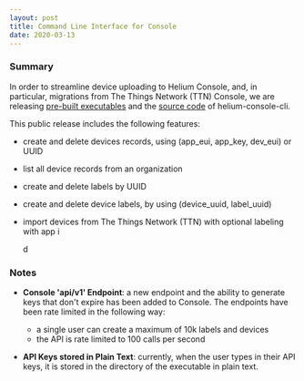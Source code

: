```yaml
---
layout: post
title: Command Line Interface for Console
date: 2020-03-13
---
```


### Summary

In order to streamline device uploading to Helium Console, and, in particular, migrations from The
Things Network (TTN) Console, we are releasing
[pre-built executables](https://github.com/helium/helium-console-cli/releases) and the
[source code](https://github.com/helium/helium-console-cli) of helium-console-cli.

<!--truncate-->

This public release includes the following features:

- create and delete devices records, using (app_eui, app_key, dev_eui) or UUID
- list all device records from an organization
- create and delete labels by UUID
- create and delete device labels, by using (device_uuid, label_uuid)
- import devices from The Things Network (TTN) with optional labeling with app i

  d

### Notes

- **Console 'api/v1' Endpoint**: a new endpoint and the ability to generate keys that don't expire
  has been added to Console. The endpoints have been rate limited in the following way:

  - a single user can create a maximum of 10k labels and devices
  - the API is rate limited to 100 calls per second

- **API Keys stored in Plain Text**: currently, when the user types in their API keys, it is stored
  in the directory of the executable in plain text.

